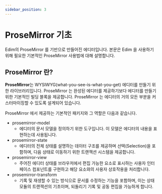 ```yaml
---
sidebar_position: 3
---
```


# ProseMirror 기초

Edim의 ProseMirror 를 기반으로 만들어진 에디터입니다. 본문은 Edim 을 사용하기 위해 필요한 기본적인 ProseMirror 사용법에 대해 설명합니다.

## ProseMirror 란?

**ProseMirror**는 WYSIWYG(what-you-see-is-what-you-get) 에디터를 만들기 위한 라이브러리입니다. ProseMirror 는 완성된 에디터를 제공하기보다 에디터를 만들기 위한 기본적인 빌딩 블록을 제공합니다. ProseMirror 는 에디터의 거의 모든 부분을 커스터마이징할 수 있도록 설계되어 있습니다.

ProseMirror 에서 제공하는 기본적인 패키지와 그 역할은 다음과 같습니다.

- prosemirror-model
  - 에디터의 문서 모델을 정의하기 위한 도구입니다. 이 모델은 에디터의 내용을 표현하는데 사용됩니다.
- prosemirror-state
  - 에디터의 전체 상태를 설명하는 데이터 구조를 제공하며 선택(Selection)을 포함하며, 다음 상태로 이동하기 위한 트랜잭션 시스템을 제공합니다.
- prosemirror-view
  -  주어진 에디터 상태를 브라우저에서 편집 가능한 요소로 표시하는 사용자 인터페이스 컴포넌트를 구현하고 해당 요소와의 사용자 상호작용을 처리합니다.
- prosemirror-transform
  - 기록 및 재생할 수 있는 방식으로 문서를 수정하는 기능을 포함하며, 이는 상태 모듈의 트랜잭션의 기초이며, 되돌리기 기록 및 공동 편집을 가능하게 합니다.

